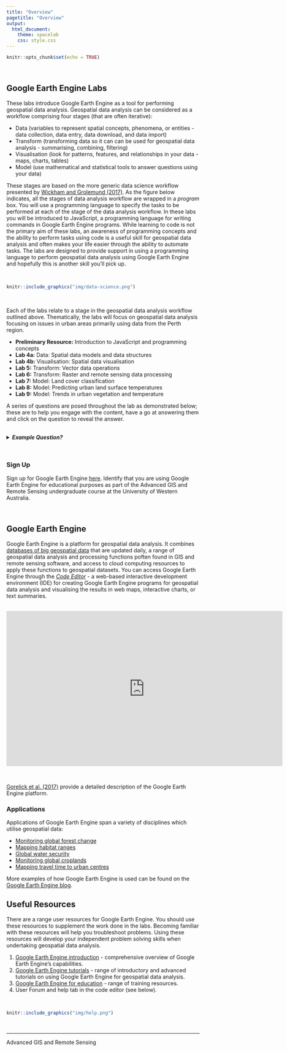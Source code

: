 ```yaml
---
title: "Overview"
pagetitle: "Overview"
output:
  html_document:
    theme: spacelab
    css: style.css
---
```


```r
knitr::opts_chunk$set(echo = TRUE)
```

<br>

## Google Earth Engine Labs 

These labs introduce Google Earth Engine as a tool for performing geospatial data analysis. Geospatial data analysis can be considered as a workflow comprising four stages (that are often iterative):

* Data (variables to represent spatial concepts, phenomena, or entities - data collection, data entry, data download, and data import)
* Transform (transforming data so it can can be used for geospatial data analysis - summarising, combining, filtering)
* Visualisation (look for patterns, features, and relationships in your data - maps, charts, tables)
* Model (use mathematical and statistical tools to answer questions using your data)

These stages are based on the more generic data science workflow presented by <a href="https://r4ds.had.co.nz" target="_blank">Wickham and Grolemund (2017)</a>. As the figure below indicates, all the stages of data analysis workflow are wrapped in a *program* box. You will use a programming language to specify the tasks to be performed at each of the stage of the data analysis workflow. In these labs you will be introduced to JavaScript, a programming language for writing commands in Google Earth Engine programs. While learning to code is not the primary aim of these labs, an awareness of programming concepts and the ability to perform tasks using code is a useful skill for geospatial data analysis and often makes your life easier through the ability to automate tasks. The labs are designed to provide support in using a programming language to perform geospatial data analysis using Google Earth Engine and hopefully this is another skill you'll pick up.   

<br>

```r
knitr::include_graphics("img/data-science.png")

```

<br>

Each of the labs relate to a stage in the geospatial data analysis workflow outlined above. Thematically, the labs will focus on geospatial data analysis focusing on issues in urban areas primarily using data from the Perth region.  

* **Preliminary Resource:** Introduction to JavaScript and programming concepts
* **Lab 4a:** Data: Spatial data models and data structures
* **Lab 4b:** Visualisation: Spatial data visualisation
* **Lab 5:** Transform: Vector data operations
* **Lab 6:** Transform: Raster and remote sensing data processing
* **Lab 7:** Model: Land cover classification
* **Lab 8:** Model: Predicting urban land surface temperatures
* **Lab 9:** Model: Trends in urban vegetation and temperature

A series of questions are posed throughout the lab as demonstrated below; these are to help you engage with the content, have a go at answering them and click on the question to reveal the answer. 

<br>
<details>
  <summary><b>*Example Question?*</b></summary>
  <p><br>Answer.</p>
</details>
<br>

### Sign Up

Sign up for Google Earth Engine <a href="https://signup.earthengine.google.com/#!/" target="_blank">here</a>. Identify that you are using Google Earth Engine for educational purposes as part of the Advanced GIS and Remote Sensing undergraduate course at the University of Western Australia.

<br>

## Google Earth Engine

Google Earth Engine is a platform for geospatial data analysis. It combines <a href="https://developers.google.com/earth-engine/datasets/" target="_blank">databases of big geospatial data</a> that are updated daily, a range of geospatial data analysis and processing functions poften found in GIS and remote sensing software, and access to cloud computing resources to apply these functions to geospatial datasets. You can access Google Earth Engine through the <a href="https://code.earthengine.google.com" target="_blank"><em>Code Editor</em></a> - a web-based interactive development environment (IDE) for creating Google Earth Engine programs for geospatial data analysis and visualising the results in web maps, interactive charts, or text summaries.

<br>
<center>

<iframe width="720" height="405" src="https://www.youtube.com/embed/gKGOeTFHnKY" frameborder="0" allow="autoplay; encrypted-media" allowfullscreen></iframe>

</center>
<br>

<a href="https://www.sciencedirect.com/science/article/pii/S0034425717302900" target="_blank">Gorelick et al. (2017)</a> provide a detailed description of the Google Earth Engine platform.

### Applications

Applications of Google Earth Engine span a variety of disciplines which utilise geospatial data:

* <a href="https://earthenginepartners.appspot.com/science-2013-global-forest" target="_blank">Monitoring global forest change</a>
* <a href="http://species.mol.org/species/map/Perdix_dauurica" target="_blank">Mapping habitat ranges</a>
* <a href="https://blog.google/around-the-globe/google-europe/nature-water-unveiling-most-detailed-view-water-earth/" target="_blank">Global water security</a>
* <a href="http://www.g-feed.com/2015/05/introducing-scym.html" target="_blank">Monitoring global croplands</a>
* <a href="https://medium.com/google-earth/mapping-global-travel-time-to-urban-resources-448c1d7919d2" target="_blank">Mapping travel time to urban centres</a>

More examples of how Google Earth Engine is used can be found on the <a href="https://medium.com/google-earth/tagged/earth-engine" target="_blank">Google Earth Engine blog</a>.

## Useful Resources

There are a range user resources for Google Earth Engine. You should use these resources to supplement the work done in the labs. Becoming familiar with these resources will help you troubleshoot problems. Using these resources will develop your independent problem solving skills when undertaking geospatial data analysis. 

1. <a href="https://developers.google.com/earth-engine/" target="_blank">Google Earth Engine introduction</a> - comprehensive overview of Google Earth Engine's capabilities. 
2. <a href="https://developers.google.com/earth-engine/tutorials" target="_blank">Google Earth Engine tutorials</a> - range of introductory and advanced tutorials on using Google Earth Engine for geospatial data analysis.
3. <a href="https://developers.google.com/earth-engine/edu" target="_blank">Google Earth Engine for education</a> - range of training resources. 
4. User Forum and help tab in the code editor (see below).

<br>

```r
knitr::include_graphics("img/help.png")

```

<br>
<hr>

<footer>
<p>Advanced GIS and Remote Sensing</p>
</footer>